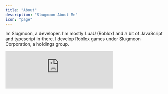 ```yaml
---
title: "About"
description: "Slugmoon About Me"
icon: "page"
---
```


Im Slugmoon, a developer. I'm mostly LuaU (Roblox) and a bit of JavaScript and typescript in there. I develop Roblox games under Slugmoon Corporation, a holdings group.

<iframe title="Discord user embed" width="340" height="120" frameborder="0" sandbox="allow-scripts" src="https://widgets.vendicated.dev/user?id=963454399160668220&theme=dark&banner=true&full-banner=false&rounded-corners=true&discord-icon=true&badges=true&guess-nitro=true&" />

<Accordion title="Games I Own" description="Games managed or owned by me." icon="gamepad-modern">
  ## Freshlux Shopping

  A virtual shopping game on the ROBLOX platform. 
</Accordion>